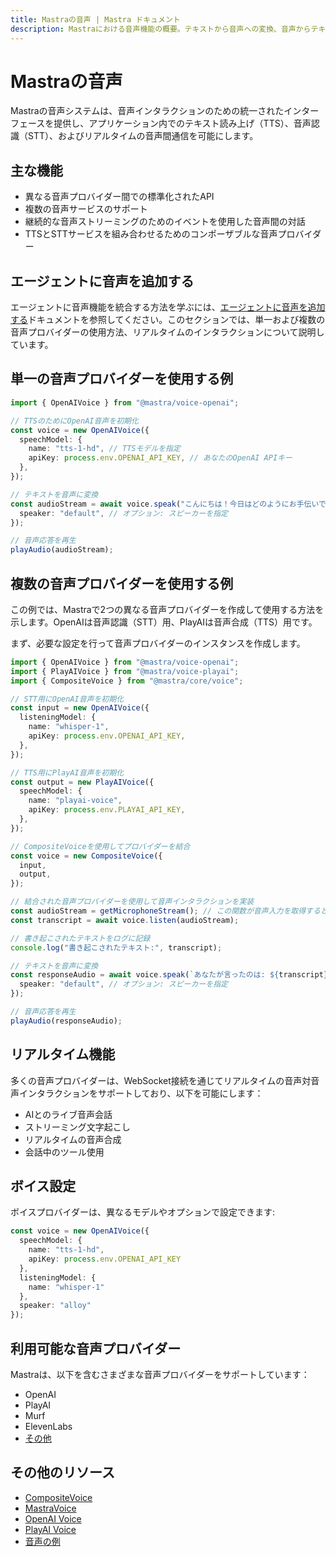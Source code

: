 ```yaml
---
title: Mastraの音声 | Mastra ドキュメント
description: Mastraにおける音声機能の概要。テキストから音声への変換、音声からテキストへの変換、リアルタイムの音声間のやり取りを含みます。
---
```


# Mastraの音声

Mastraの音声システムは、音声インタラクションのための統一されたインターフェースを提供し、アプリケーション内でのテキスト読み上げ（TTS）、音声認識（STT）、およびリアルタイムの音声間通信を可能にします。

## 主な機能

- 異なる音声プロバイダー間での標準化されたAPI
- 複数の音声サービスのサポート
- 継続的な音声ストリーミングのためのイベントを使用した音声間の対話
- TTSとSTTサービスを組み合わせるためのコンポーザブルな音声プロバイダー

## エージェントに音声を追加する

エージェントに音声機能を統合する方法を学ぶには、[エージェントに音声を追加する](../agents/adding-voice.mdx)ドキュメントを参照してください。このセクションでは、単一および複数の音声プロバイダーの使用方法、リアルタイムのインタラクションについて説明しています。


## 単一の音声プロバイダーを使用する例

```typescript
import { OpenAIVoice } from "@mastra/voice-openai";

// TTSのためにOpenAI音声を初期化
const voice = new OpenAIVoice({
  speechModel: {
    name: "tts-1-hd", // TTSモデルを指定
    apiKey: process.env.OPENAI_API_KEY, // あなたのOpenAI APIキー
  },
});

// テキストを音声に変換
const audioStream = await voice.speak("こんにちは！今日はどのようにお手伝いできますか？", {
  speaker: "default", // オプション: スピーカーを指定
});

// 音声応答を再生
playAudio(audioStream);
```

## 複数の音声プロバイダーを使用する例
この例では、Mastraで2つの異なる音声プロバイダーを作成して使用する方法を示します。OpenAIは音声認識（STT）用、PlayAIは音声合成（TTS）用です。

まず、必要な設定を行って音声プロバイダーのインスタンスを作成します。

```typescript
import { OpenAIVoice } from "@mastra/voice-openai";
import { PlayAIVoice } from "@mastra/voice-playai";
import { CompositeVoice } from "@mastra/core/voice";

// STT用にOpenAI音声を初期化
const input = new OpenAIVoice({
  listeningModel: {
    name: "whisper-1",
    apiKey: process.env.OPENAI_API_KEY,
  },
});

// TTS用にPlayAI音声を初期化
const output = new PlayAIVoice({
  speechModel: {
    name: "playai-voice",
    apiKey: process.env.PLAYAI_API_KEY,
  },
});

// CompositeVoiceを使用してプロバイダーを結合
const voice = new CompositeVoice({
  input,
  output,
});

// 結合された音声プロバイダーを使用して音声インタラクションを実装
const audioStream = getMicrophoneStream(); // この関数が音声入力を取得すると仮定
const transcript = await voice.listen(audioStream);

// 書き起こされたテキストをログに記録
console.log("書き起こされたテキスト:", transcript);

// テキストを音声に変換
const responseAudio = await voice.speak(`あなたが言ったのは: ${transcript}`, {
  speaker: "default", // オプション: スピーカーを指定
});

// 音声応答を再生
playAudio(responseAudio);
```

## リアルタイム機能

多くの音声プロバイダーは、WebSocket接続を通じてリアルタイムの音声対音声インタラクションをサポートしており、以下を可能にします：

- AIとのライブ音声会話
- ストリーミング文字起こし
- リアルタイムの音声合成
- 会話中のツール使用


## ボイス設定

ボイスプロバイダーは、異なるモデルやオプションで設定できます:

```typescript
const voice = new OpenAIVoice({
  speechModel: {
    name: "tts-1-hd",
    apiKey: process.env.OPENAI_API_KEY
  },
  listeningModel: {
    name: "whisper-1"
  },
  speaker: "alloy"
});
```

## 利用可能な音声プロバイダー

Mastraは、以下を含むさまざまな音声プロバイダーをサポートしています：

- OpenAI
- PlayAI
- Murf
- ElevenLabs
- [その他](https://github.com/mastra-ai/mastra/tree/main/voice)

## その他のリソース

- [CompositeVoice](../reference/voice/composite-voice.mdx)
- [MastraVoice](../reference/voice/mastra-voice.mdx)
- [OpenAI Voice](../reference/voice/openai.mdx)
- [PlayAI Voice](../reference/voice/playai.mdx)
- [音声の例](../../examples/voice/)
